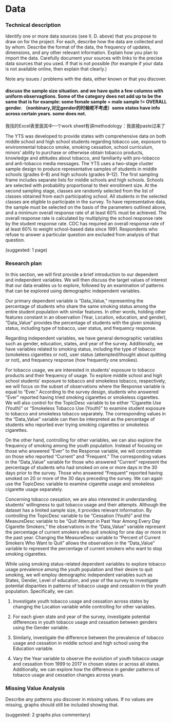 # Data

### Technical description

Identify one or more data sources (see II. D. above) that you propose to draw on for the project. For each, describe how the data are collected and by whom. Describe the format of the data, the frequency of updates, dimensions, and any other relevant information. Explain how you plan to import the data. Carefully document your sources with links to the precise data sources that you used. If that is not possible (for example if your data is not available online, then explain that clearly.)

Note any issues / problems with the data, either known or that you discover.

#### discuss the sample size situation. and we have quite a few columns with uniform observagtions. Some of the category does not add up to be the same that is for example: some female sample + male sample != OVERALL gender. （nonbinary,对比gender的时候呢不考虑）some states have info across certain years. some does not.

我找的Excel表里面其中一个work sheet有讲methodology：我直接paste过来了

The YTS was developed to provide states with comprehensive data on both middle school and high school students regarding tobacco use, exposure to environmental tobacco smoke, smoking cessation, school curriculum, minors' ability to purchase or otherwise obtain tobacco products, knowledge and attitudes about tobacco, and familiarity with pro-tobacco and anti-tobacco media messages. The YTS uses a two-stage cluster sample design to produce representative samples of students in middle schools (grades 6--8) and high schools (grades 9--12). The first sampling frame includes separate lists for middle schools and high schools. Schools are selected with probability proportional to their enrollment size. At the second sampling stage, classes are randomly selected from the list of classes obtained from each participating school. All students in the selected classes are eligible to participate in the survey. To have representative data, the sample must be selected on the basis of the parameters outlined above, and a minimum overall response rate of at least 60% must be achieved. The overall response rate is calculated by multiplying the school response rate by the student response rate. CDC has required an overall response rate of at least 60% to weight school-based data since 1991. Respondents who refuse to answer a particular question are excluded from analysis of that question.

(suggested: 1 page)

### **Research plan**

In this section, we will first provide a brief introduction to our dependent and independent variables. We will then discuss the target values of interest that our data enables us to explore, followed by an examination of patterns that can be explored using demographic independent variables.

Our primary dependent variable is "Data_Value," representing the percentage of students who share the same smoking status among the entire student population with similar features. In other words, holding other features constant in an observation (Year, Location, education, and gender), "Data_Value" provides the percentage of students with the given smoking status, including type of tobacco, user status, and frequency response.

Regarding independent variables, we have general demographic variables such as gender, education, states, and year of the survey. Additionally, we have variables related to smoking status, including the type of tobacco (smokeless cigarettes or not), user status (attempted/thought about quitting or not), and frequency response (how frequently one smokes).

For tobacco usage, we are interested in students' exposure to tobacco products and their frequency of usage. To explore middle school and high school students' exposure to tobacco and smokeless tobacco, respectively, we will focus on the subset of observations where the Response variable is equal to "Ever." According to the survey design, students who answered "Ever" reported having tried smoking cigarettes or smokeless cigarettes. We will also control for the TopicDesc variable to be either "Cigarette Use (Youth)" or "Smokeless Tobacco Use (Youth)" to examine student exposure to tobacco and smokeless tobacco separately. The corresponding values in the "Data_Value" variable can then be interpreted as the percentage of students who reported ever trying smoking cigarettes or smokeless cigarettes.

On the other hand, controlling for other variables, we can also explore the frequency of smoking among the youth population. Instead of focusing on those who answered "Ever" to the Response variable, we will concentrate on those who reported "Current" and "Frequent." The corresponding values in the "Data_Value" variable for those who answered "Current" represent the percentage of students who had smoked on one or more days in the 30 days prior to the survey. Those who answered "Frequent" reported having smoked on 20 or more of the 30 days preceding the survey. We can again use the TopicDesc variable to examine cigarette usage and smokeless cigarette usage separately.

Concerning tobacco cessation, we are also interested in understanding students' willingness to quit tobacco usage and their attempts. Although the dataset has a limited sample size, it provides relevant information. By controlling the TopicDesc variable to be "Cessation (Youth)" and the MeasureDesc variable to be "Quit Attempt in Past Year Among Every Day Cigarette Smokers," the observations in the "Data_Value" variable represent the percentage of current smokers who quit smoking for one day or more in the past year. Changing the MeasureDesc variable to "Percent of Current Smokers Who Want to Quit" allows the observation in the "Data_Value" variable to represent the percentage of current smokers who want to stop smoking cigarettes.

While using smoking status-related dependent variables to explore tobacco usage prevalence among the youth population and their desire to quit smoking, we will employ demographic independent variables such as States, Gender, Level of education, and year of the survey to investigate potential disparities in patterns of tobacco usage and cessation in the youth population. Specifically, we can:

1.  Investigate youth tobacco usage and cessation across states by changing the Location variable while controlling for other variables.

2.  For each given state and year of the survey, investigate potential differences in youth tobacco usage and cessation between genders using the Gender variable.

3.  Similarly, investigate the difference between the prevalence of tobacco usage and cessation in middle school and high school using the Education variable.

4.  Vary the Year variable to observe the evolution of youth tobacco usage and cessation from 1999 to 2017 in chosen states or across all states. Additionally, we can explore how the difference in gender patterns of tobacco usage and cessation changes across years.

### Missing Value Analysis

Describe any patterns you discover in missing values. If no values are missing, graphs should still be included showing that.

(suggested: 2 graphs plus commentary)
